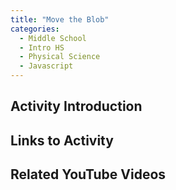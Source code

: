 ```yaml
---
title: "Move the Blob"
categories:
  - Middle School
  - Intro HS
  - Physical Science
  - Javascript
---
```


## Activity Introduction

## Links to Activity


## Related YouTube Videos
